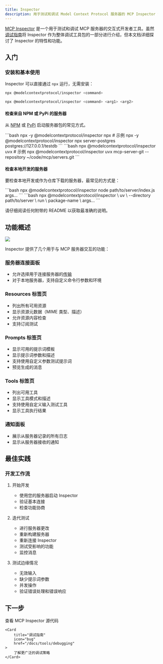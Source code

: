 ```yaml
---
title: Inspector
description: 用于测试和调试 Model Context Protocol 服务器的 MCP Inspector 深入指南
---
```


[MCP Inspector](https://github.com/modelcontextprotocol/inspector) 是一个用于测试和调试 MCP 服务器的交互式开发者工具。虽然[调试指南](/docs/tools/debugging)将 Inspector 作为整体调试工具包的一部分进行介绍，但本文档详细探讨了 Inspector 的特性和功能。

## 入门

### 安装和基本使用

Inspector 可以直接通过 `npx` 运行，无需安装：

```bash
npx @modelcontextprotocol/inspector <command>
```

```bash
npx @modelcontextprotocol/inspector <command> <arg1> <arg2>
```

#### 检查来自 NPM 或 PyPi 的服务器

从 [NPM](https://npmjs.com) 或 [PyPi](https://pypi.com) 启动服务器包的常见方式。

<Tabs>

  <Tab title="NPM package">
  ```bash
  npx -y @modelcontextprotocol/inspector npx <package-name> <args>
  # 示例
  npx -y @modelcontextprotocol/inspector npx server-postgres postgres://127.0.0.1/testdb
  ```
  </Tab>

  <Tab title="PyPi package">
  ```bash
  npx @modelcontextprotocol/inspector uvx <package-name> <args>
  # 示例
  npx @modelcontextprotocol/inspector uvx mcp-server-git --repository ~/code/mcp/servers.git
  ```
  </Tab>
</Tabs>

#### 检查本地开发的服务器

要检查本地开发或作为仓库下载的服务器，最常见的方式是：

<Tabs>
  <Tab title="TypeScript">
  ```bash
  npx @modelcontextprotocol/inspector node path/to/server/index.js args...
  ```
  </Tab>
  <Tab title="Python">
  ```bash
  npx @modelcontextprotocol/inspector \
    uv \
    --directory path/to/server \
    run \
    package-name \
    args...
  ```
  </Tab>
</Tabs>

请仔细阅读任何附带的 README 以获取最准确的说明。

## 功能概述

<Frame caption="MCP Inspector 界面">
  <img src="/images/mcp-inspector.png" />
</Frame>

Inspector 提供了几个用于与 MCP 服务器交互的功能：

### 服务器连接面板
- 允许选择用于连接服务器的[传输](/docs/concepts/transports)
- 对于本地服务器，支持自定义命令行参数和环境

### Resources 标签页
- 列出所有可用资源
- 显示资源元数据（MIME 类型、描述）
- 允许资源内容检查
- 支持订阅测试

### Prompts 标签页
- 显示可用的提示词模板
- 显示提示词参数和描述
- 支持使用自定义参数测试提示词
- 预览生成的消息

### Tools 标签页
- 列出可用工具
- 显示工具模式和描述
- 支持使用自定义输入测试工具
- 显示工具执行结果

### 通知面板
- 展示从服务器记录的所有日志
- 显示从服务器接收的通知

## 最佳实践

### 开发工作流

1. 开始开发
   - 使用您的服务器启动 Inspector
   - 验证基本连接
   - 检查功能协商

2. 迭代测试
   - 进行服务器更改
   - 重新构建服务器
   - 重新连接 Inspector
   - 测试受影响的功能
   - 监控消息

3. 测试边缘情况
   - 无效输入
   - 缺少提示词参数
   - 并发操作
   - 验证错误处理和错误响应

## 下一步

<CardGroup cols={2}>
    <Card
        title="Inspector 仓库"
        icon="github"
        href="https://github.com/modelcontextprotocol/inspector"
    >
        查看 MCP Inspector 源代码
    </Card>

    <Card
        title="调试指南"
        icon="bug"
        href="/docs/tools/debugging"
    >
        了解更广泛的调试策略
    </Card>
</CardGroup>
